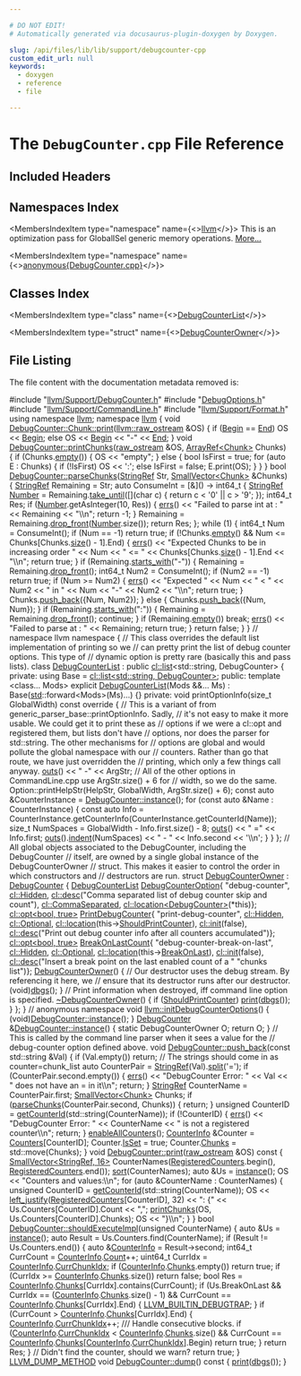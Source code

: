 ```yaml
---

# DO NOT EDIT!
# Automatically generated via docusaurus-plugin-doxygen by Doxygen.

slug: /api/files/lib/lib/support/debugcounter-cpp
custom_edit_url: null
keywords:
  - doxygen
  - reference
  - file

---
```





# The `DebugCounter.cpp` File Reference

<DoxygenPage pluginConfig={pluginConfig}>



## Included Headers

<IncludesList>
<IncludesListItem
  filePath="llvm/Support/DebugCounter.h"
  permalink="/docs/api/files/include/include/llvm/include/llvm/support/debugcounter-h"
  isLocal="true" />
<IncludesListItem
  filePath="DebugOptions.h"
  permalink="/docs/api/files/lib/lib/support/debugoptions-h"
  isLocal="true" />
<IncludesListItem
  filePath="llvm/Support/CommandLine.h"
  permalink="/docs/api/files/include/include/llvm/include/llvm/support/commandline-h"
  isLocal="true" />
<IncludesListItem
  filePath="llvm/Support/Format.h"
  permalink="/docs/api/files/include/include/llvm/include/llvm/support/format-h"
  isLocal="true" />
</IncludesList>

## Namespaces Index

<MembersIndex>

<MembersIndexItem
  type="namespace"
  name={<><a href="/docs/api/namespaces/llvm">llvm</a></>}>
This is an optimization pass for GlobalISel generic memory operations. <a href="/docs/api/namespaces/llvm/#details">More...</a>
</MembersIndexItem>

<MembersIndexItem
  type="namespace"
  name={<><a href="/docs/api/namespaces/anonymous-debugcounter-cpp-">anonymous&#123;DebugCounter.cpp&#125;</a></>}>
</MembersIndexItem>

</MembersIndex>

## Classes Index

<MembersIndex>

<MembersIndexItem
  type="class"
  name={<><a href="/docs/api/classes/anonymous-namespace-debugcounter-cpp-/debugcounterlist">DebugCounterList</a></>}>
</MembersIndexItem>

<MembersIndexItem
  type="struct"
  name={<><a href="/docs/api/structs/anonymous-namespace-debugcounter-cpp-/debugcounterowner">DebugCounterOwner</a></>}>
</MembersIndexItem>

</MembersIndex>


## File Listing

The file content with the documentation metadata removed is:

<ProgramListing>

<Link id="l00001" /><CodeLine lineNumber="1"><Highlight kind="preprocessor">#include &quot;<a href="/docs/api/files/include/include/llvm/include/llvm/support/debugcounter-h">llvm/Support/DebugCounter.h</a>&quot;</Highlight><Highlight kind="normal"></Highlight></CodeLine>
<Link id="l00002" /><CodeLine lineNumber="2"><Highlight kind="normal"></Highlight></CodeLine>
<Link id="l00003" /><CodeLine lineNumber="3"><Highlight kind="normal"></Highlight><Highlight kind="preprocessor">#include &quot;<a href="/docs/api/files/lib/lib/support/debugoptions-h">DebugOptions.h</a>&quot;</Highlight><Highlight kind="normal"></Highlight></CodeLine>
<Link id="l00004" /><CodeLine lineNumber="4"><Highlight kind="normal"></Highlight></CodeLine>
<Link id="l00005" /><CodeLine lineNumber="5"><Highlight kind="normal"></Highlight><Highlight kind="preprocessor">#include &quot;<a href="/docs/api/files/include/include/llvm/include/llvm/support/commandline-h">llvm/Support/CommandLine.h</a>&quot;</Highlight><Highlight kind="normal"></Highlight></CodeLine>
<Link id="l00006" /><CodeLine lineNumber="6"><Highlight kind="normal"></Highlight><Highlight kind="preprocessor">#include &quot;<a href="/docs/api/files/include/include/llvm/include/llvm/support/format-h">llvm/Support/Format.h</a>&quot;</Highlight><Highlight kind="normal"></Highlight></CodeLine>
<Link id="l00007" /><CodeLine lineNumber="7"><Highlight kind="normal"></Highlight></CodeLine>
<Link id="l00008" /><CodeLine lineNumber="8"><Highlight kind="normal"></Highlight><Highlight kind="keyword">using namespace </Highlight><Highlight kind="normal"><a href="/docs/api/namespaces/llvm">llvm</a>;</Highlight></CodeLine>
<Link id="l00009" /><CodeLine lineNumber="9"><Highlight kind="normal"></Highlight></CodeLine>
<Link id="l00010" /><CodeLine lineNumber="10"><Highlight kind="normal"></Highlight><Highlight kind="keyword">namespace </Highlight><Highlight kind="normal"><a href="/docs/api/namespaces/llvm">llvm</a> &#123;</Highlight></CodeLine>
<Link id="l00011" /><CodeLine lineNumber="11"><Highlight kind="normal"></Highlight></CodeLine>
<Link id="l00012" /><CodeLine lineNumber="12" lineLink="/docs/api/structs/llvm/debugcounter/chunk/#ac051ed6e9641e61b04b53082c737ecc6"><Highlight kind="normal"></Highlight><Highlight kind="keywordtype">void</Highlight><Highlight kind="normal"> <a href="/docs/api/structs/llvm/debugcounter/chunk/#ac051ed6e9641e61b04b53082c737ecc6">DebugCounter::Chunk::print</a>(<a href="/docs/api/classes/llvm/raw-ostream">llvm::raw&#95;ostream</a> &amp;OS) &#123;</Highlight></CodeLine>
<Link id="l00013" /><CodeLine lineNumber="13"><Highlight kind="normal">  </Highlight><Highlight kind="keywordflow">if</Highlight><Highlight kind="normal"> (<a href="/docs/api/structs/llvm/debugcounter/chunk/#abd103c556612587c9c719b122f26bfbd">Begin</a> == <a href="/docs/api/structs/llvm/debugcounter/chunk/#a2c292ade067f1e77f973337e8cc46806">End</a>)</Highlight></CodeLine>
<Link id="l00014" /><CodeLine lineNumber="14"><Highlight kind="normal">    OS &lt;&lt; <a href="/docs/api/structs/llvm/debugcounter/chunk/#abd103c556612587c9c719b122f26bfbd">Begin</a>;</Highlight></CodeLine>
<Link id="l00015" /><CodeLine lineNumber="15"><Highlight kind="normal">  </Highlight><Highlight kind="keywordflow">else</Highlight><Highlight kind="normal"></Highlight></CodeLine>
<Link id="l00016" /><CodeLine lineNumber="16"><Highlight kind="normal">    OS &lt;&lt; <a href="/docs/api/structs/llvm/debugcounter/chunk/#abd103c556612587c9c719b122f26bfbd">Begin</a> &lt;&lt; </Highlight><Highlight kind="stringliteral">&quot;-&quot;</Highlight><Highlight kind="normal"> &lt;&lt; <a href="/docs/api/structs/llvm/debugcounter/chunk/#a2c292ade067f1e77f973337e8cc46806">End</a>;</Highlight></CodeLine>
<Link id="l00017" /><CodeLine lineNumber="17"><Highlight kind="normal">&#125;</Highlight></CodeLine>
<Link id="l00018" /><CodeLine lineNumber="18"><Highlight kind="normal"></Highlight></CodeLine>
<Link id="l00019" /><CodeLine lineNumber="19" lineLink="/docs/api/classes/llvm/debugcounter/#a21a6098da614f4229dee3de0432aa83a"><Highlight kind="normal"></Highlight><Highlight kind="keywordtype">void</Highlight><Highlight kind="normal"> <a href="/docs/api/classes/llvm/debugcounter/#a21a6098da614f4229dee3de0432aa83a">DebugCounter::printChunks</a>(<a href="/docs/api/classes/llvm/raw-ostream">raw&#95;ostream</a> &amp;OS, <a href="/docs/api/classes/llvm/arrayref">ArrayRef&lt;Chunk&gt;</a> Chunks) &#123;</Highlight></CodeLine>
<Link id="l00020" /><CodeLine lineNumber="20"><Highlight kind="normal">  </Highlight><Highlight kind="keywordflow">if</Highlight><Highlight kind="normal"> (Chunks.<a href="/docs/api/classes/llvm/arrayref/#ac835b8735b1b2faec0efdca236e37d94">empty</a>()) &#123;</Highlight></CodeLine>
<Link id="l00021" /><CodeLine lineNumber="21"><Highlight kind="normal">    OS &lt;&lt; </Highlight><Highlight kind="stringliteral">&quot;empty&quot;</Highlight><Highlight kind="normal">;</Highlight></CodeLine>
<Link id="l00022" /><CodeLine lineNumber="22"><Highlight kind="normal">  &#125; </Highlight><Highlight kind="keywordflow">else</Highlight><Highlight kind="normal"> &#123;</Highlight></CodeLine>
<Link id="l00023" /><CodeLine lineNumber="23"><Highlight kind="normal">    </Highlight><Highlight kind="keywordtype">bool</Highlight><Highlight kind="normal"> IsFirst = </Highlight><Highlight kind="keyword">true</Highlight><Highlight kind="normal">;</Highlight></CodeLine>
<Link id="l00024" /><CodeLine lineNumber="24"><Highlight kind="normal">    </Highlight><Highlight kind="keywordflow">for</Highlight><Highlight kind="normal"> (</Highlight><Highlight kind="keyword">auto</Highlight><Highlight kind="normal"> E : Chunks) &#123;</Highlight></CodeLine>
<Link id="l00025" /><CodeLine lineNumber="25"><Highlight kind="normal">      </Highlight><Highlight kind="keywordflow">if</Highlight><Highlight kind="normal"> (!IsFirst)</Highlight></CodeLine>
<Link id="l00026" /><CodeLine lineNumber="26"><Highlight kind="normal">        OS &lt;&lt; </Highlight><Highlight kind="charliteral">&#39;:&#39;</Highlight><Highlight kind="normal">;</Highlight></CodeLine>
<Link id="l00027" /><CodeLine lineNumber="27"><Highlight kind="normal">      </Highlight><Highlight kind="keywordflow">else</Highlight><Highlight kind="normal"></Highlight></CodeLine>
<Link id="l00028" /><CodeLine lineNumber="28"><Highlight kind="normal">        IsFirst = </Highlight><Highlight kind="keyword">false</Highlight><Highlight kind="normal">;</Highlight></CodeLine>
<Link id="l00029" /><CodeLine lineNumber="29"><Highlight kind="normal">      E.print(OS);</Highlight></CodeLine>
<Link id="l00030" /><CodeLine lineNumber="30"><Highlight kind="normal">    &#125;</Highlight></CodeLine>
<Link id="l00031" /><CodeLine lineNumber="31"><Highlight kind="normal">  &#125;</Highlight></CodeLine>
<Link id="l00032" /><CodeLine lineNumber="32"><Highlight kind="normal">&#125;</Highlight></CodeLine>
<Link id="l00033" /><CodeLine lineNumber="33"><Highlight kind="normal"></Highlight></CodeLine>
<Link id="l00034" /><CodeLine lineNumber="34" lineLink="/docs/api/classes/llvm/debugcounter/#aa7b40dda7a09e0c055d6138b404d0789"><Highlight kind="normal"></Highlight><Highlight kind="keywordtype">bool</Highlight><Highlight kind="normal"> <a href="/docs/api/classes/llvm/debugcounter/#aa7b40dda7a09e0c055d6138b404d0789">DebugCounter::parseChunks</a>(<a href="/docs/api/classes/llvm/stringref">StringRef</a> Str, <a href="/docs/api/classes/llvm/smallvector">SmallVector&lt;Chunk&gt;</a> &amp;Chunks) &#123;</Highlight></CodeLine>
<Link id="l00035" /><CodeLine lineNumber="35"><Highlight kind="normal">  <a href="/docs/api/classes/llvm/stringref">StringRef</a> Remaining = Str;</Highlight></CodeLine>
<Link id="l00036" /><CodeLine lineNumber="36"><Highlight kind="normal"></Highlight></CodeLine>
<Link id="l00037" /><CodeLine lineNumber="37"><Highlight kind="normal">  </Highlight><Highlight kind="keyword">auto</Highlight><Highlight kind="normal"> ConsumeInt = &#91;&amp;&#93;() -&gt; int64&#95;t &#123;</Highlight></CodeLine>
<Link id="l00038" /><CodeLine lineNumber="38"><Highlight kind="normal">    <a href="/docs/api/classes/llvm/stringref">StringRef</a> <a href="/docs/api/namespaces/llvm/#af83da56920f4f1059b02e07966f9fccfab2ee912b91d69b435159c7c3f6df7f5f">Number</a> =</Highlight></CodeLine>
<Link id="l00039" /><CodeLine lineNumber="39"><Highlight kind="normal">        Remaining.<a href="/docs/api/classes/llvm/stringref/#aa93bf2cc29b3a2ad5056bea30a373d52">take&#95;until</a>(&#91;&#93;(</Highlight><Highlight kind="keywordtype">char</Highlight><Highlight kind="normal"> c) &#123; </Highlight><Highlight kind="keywordflow">return</Highlight><Highlight kind="normal"> c &lt; </Highlight><Highlight kind="charliteral">&#39;0&#39;</Highlight><Highlight kind="normal"> || c &gt; </Highlight><Highlight kind="charliteral">&#39;9&#39;</Highlight><Highlight kind="normal">; &#125;);</Highlight></CodeLine>
<Link id="l00040" /><CodeLine lineNumber="40"><Highlight kind="normal">    int64&#95;t Res;</Highlight></CodeLine>
<Link id="l00041" /><CodeLine lineNumber="41"><Highlight kind="normal">    </Highlight><Highlight kind="keywordflow">if</Highlight><Highlight kind="normal"> (<a href="/docs/api/namespaces/llvm/#af83da56920f4f1059b02e07966f9fccfab2ee912b91d69b435159c7c3f6df7f5f">Number</a>.getAsInteger(10, Res)) &#123;</Highlight></CodeLine>
<Link id="l00042" /><CodeLine lineNumber="42"><Highlight kind="normal">      <a href="/docs/api/namespaces/llvm/#a9a7b5c68c90f85baaedaa854cc5002cc">errs</a>() &lt;&lt; </Highlight><Highlight kind="stringliteral">&quot;Failed to parse int at : &quot;</Highlight><Highlight kind="normal"> &lt;&lt; Remaining &lt;&lt; </Highlight><Highlight kind="stringliteral">&quot;\\n&quot;</Highlight><Highlight kind="normal">;</Highlight></CodeLine>
<Link id="l00043" /><CodeLine lineNumber="43"><Highlight kind="normal">      </Highlight><Highlight kind="keywordflow">return</Highlight><Highlight kind="normal"> -1;</Highlight></CodeLine>
<Link id="l00044" /><CodeLine lineNumber="44"><Highlight kind="normal">    &#125;</Highlight></CodeLine>
<Link id="l00045" /><CodeLine lineNumber="45"><Highlight kind="normal">    Remaining = Remaining.<a href="/docs/api/classes/llvm/stringref/#a3fb2867a1e9fa36e135d9ee4dffb0167">drop&#95;front</a>(<a href="/docs/api/namespaces/llvm/#af83da56920f4f1059b02e07966f9fccfab2ee912b91d69b435159c7c3f6df7f5f">Number</a>.size());</Highlight></CodeLine>
<Link id="l00046" /><CodeLine lineNumber="46"><Highlight kind="normal">    </Highlight><Highlight kind="keywordflow">return</Highlight><Highlight kind="normal"> Res;</Highlight></CodeLine>
<Link id="l00047" /><CodeLine lineNumber="47"><Highlight kind="normal">  &#125;;</Highlight></CodeLine>
<Link id="l00048" /><CodeLine lineNumber="48"><Highlight kind="normal"></Highlight></CodeLine>
<Link id="l00049" /><CodeLine lineNumber="49"><Highlight kind="normal">  </Highlight><Highlight kind="keywordflow">while</Highlight><Highlight kind="normal"> (1) &#123;</Highlight></CodeLine>
<Link id="l00050" /><CodeLine lineNumber="50"><Highlight kind="normal">    int64&#95;t Num = ConsumeInt();</Highlight></CodeLine>
<Link id="l00051" /><CodeLine lineNumber="51"><Highlight kind="normal">    </Highlight><Highlight kind="keywordflow">if</Highlight><Highlight kind="normal"> (Num == -1)</Highlight></CodeLine>
<Link id="l00052" /><CodeLine lineNumber="52"><Highlight kind="normal">      </Highlight><Highlight kind="keywordflow">return</Highlight><Highlight kind="normal"> </Highlight><Highlight kind="keyword">true</Highlight><Highlight kind="normal">;</Highlight></CodeLine>
<Link id="l00053" /><CodeLine lineNumber="53"><Highlight kind="normal">    </Highlight><Highlight kind="keywordflow">if</Highlight><Highlight kind="normal"> (!Chunks.<a href="/docs/api/classes/llvm/smallvectortemplatecommon/#ad9a3c7bc26b130377bbafc170b5f88a2">empty</a>() &amp;&amp; Num &lt;= Chunks&#91;Chunks.<a href="/docs/api/classes/llvm/smallvectortemplatecommon/#a1c479a8c434377c2b8cb056bdfdfc201">size</a>() - 1&#93;.End) &#123;</Highlight></CodeLine>
<Link id="l00054" /><CodeLine lineNumber="54"><Highlight kind="normal">      <a href="/docs/api/namespaces/llvm/#a9a7b5c68c90f85baaedaa854cc5002cc">errs</a>() &lt;&lt; </Highlight><Highlight kind="stringliteral">&quot;Expected Chunks to be in increasing order &quot;</Highlight><Highlight kind="normal"> &lt;&lt; Num</Highlight></CodeLine>
<Link id="l00055" /><CodeLine lineNumber="55"><Highlight kind="normal">             &lt;&lt; </Highlight><Highlight kind="stringliteral">&quot; &lt;= &quot;</Highlight><Highlight kind="normal"> &lt;&lt; Chunks&#91;Chunks.<a href="/docs/api/classes/llvm/smallvectortemplatecommon/#a1c479a8c434377c2b8cb056bdfdfc201">size</a>() - 1&#93;.End &lt;&lt; </Highlight><Highlight kind="stringliteral">&quot;\\n&quot;</Highlight><Highlight kind="normal">;</Highlight></CodeLine>
<Link id="l00056" /><CodeLine lineNumber="56"><Highlight kind="normal">      </Highlight><Highlight kind="keywordflow">return</Highlight><Highlight kind="normal"> </Highlight><Highlight kind="keyword">true</Highlight><Highlight kind="normal">;</Highlight></CodeLine>
<Link id="l00057" /><CodeLine lineNumber="57"><Highlight kind="normal">    &#125;</Highlight></CodeLine>
<Link id="l00058" /><CodeLine lineNumber="58"><Highlight kind="normal">    </Highlight><Highlight kind="keywordflow">if</Highlight><Highlight kind="normal"> (Remaining.<a href="/docs/api/classes/llvm/stringref/#a2cd8968ff703aaeb395dcd63f6805ff1">starts&#95;with</a>(</Highlight><Highlight kind="stringliteral">&quot;-&quot;</Highlight><Highlight kind="normal">)) &#123;</Highlight></CodeLine>
<Link id="l00059" /><CodeLine lineNumber="59"><Highlight kind="normal">      Remaining = Remaining.<a href="/docs/api/classes/llvm/stringref/#a3fb2867a1e9fa36e135d9ee4dffb0167">drop&#95;front</a>();</Highlight></CodeLine>
<Link id="l00060" /><CodeLine lineNumber="60"><Highlight kind="normal">      int64&#95;t Num2 = ConsumeInt();</Highlight></CodeLine>
<Link id="l00061" /><CodeLine lineNumber="61"><Highlight kind="normal">      </Highlight><Highlight kind="keywordflow">if</Highlight><Highlight kind="normal"> (Num2 == -1)</Highlight></CodeLine>
<Link id="l00062" /><CodeLine lineNumber="62"><Highlight kind="normal">        </Highlight><Highlight kind="keywordflow">return</Highlight><Highlight kind="normal"> </Highlight><Highlight kind="keyword">true</Highlight><Highlight kind="normal">;</Highlight></CodeLine>
<Link id="l00063" /><CodeLine lineNumber="63"><Highlight kind="normal">      </Highlight><Highlight kind="keywordflow">if</Highlight><Highlight kind="normal"> (Num &gt;= Num2) &#123;</Highlight></CodeLine>
<Link id="l00064" /><CodeLine lineNumber="64"><Highlight kind="normal">        <a href="/docs/api/namespaces/llvm/#a9a7b5c68c90f85baaedaa854cc5002cc">errs</a>() &lt;&lt; </Highlight><Highlight kind="stringliteral">&quot;Expected &quot;</Highlight><Highlight kind="normal"> &lt;&lt; Num &lt;&lt; </Highlight><Highlight kind="stringliteral">&quot; &lt; &quot;</Highlight><Highlight kind="normal"> &lt;&lt; Num2 &lt;&lt; </Highlight><Highlight kind="stringliteral">&quot; in &quot;</Highlight><Highlight kind="normal"> &lt;&lt; Num &lt;&lt; </Highlight><Highlight kind="stringliteral">&quot;-&quot;</Highlight><Highlight kind="normal"></Highlight></CodeLine>
<Link id="l00065" /><CodeLine lineNumber="65"><Highlight kind="normal">               &lt;&lt; Num2 &lt;&lt; </Highlight><Highlight kind="stringliteral">&quot;\\n&quot;</Highlight><Highlight kind="normal">;</Highlight></CodeLine>
<Link id="l00066" /><CodeLine lineNumber="66"><Highlight kind="normal">        </Highlight><Highlight kind="keywordflow">return</Highlight><Highlight kind="normal"> </Highlight><Highlight kind="keyword">true</Highlight><Highlight kind="normal">;</Highlight></CodeLine>
<Link id="l00067" /><CodeLine lineNumber="67"><Highlight kind="normal">      &#125;</Highlight></CodeLine>
<Link id="l00068" /><CodeLine lineNumber="68"><Highlight kind="normal"></Highlight></CodeLine>
<Link id="l00069" /><CodeLine lineNumber="69"><Highlight kind="normal">      Chunks.<a href="/docs/api/classes/llvm/smallvectortemplatebase/#af42bfbc067df27c19ee2fc859df58799">push&#95;back</a>(&#123;Num, Num2&#125;);</Highlight></CodeLine>
<Link id="l00070" /><CodeLine lineNumber="70"><Highlight kind="normal">    &#125; </Highlight><Highlight kind="keywordflow">else</Highlight><Highlight kind="normal"> &#123;</Highlight></CodeLine>
<Link id="l00071" /><CodeLine lineNumber="71"><Highlight kind="normal">      Chunks.<a href="/docs/api/classes/llvm/smallvectortemplatebase/#af42bfbc067df27c19ee2fc859df58799">push&#95;back</a>(&#123;Num, Num&#125;);</Highlight></CodeLine>
<Link id="l00072" /><CodeLine lineNumber="72"><Highlight kind="normal">    &#125;</Highlight></CodeLine>
<Link id="l00073" /><CodeLine lineNumber="73"><Highlight kind="normal">    </Highlight><Highlight kind="keywordflow">if</Highlight><Highlight kind="normal"> (Remaining.<a href="/docs/api/classes/llvm/stringref/#a2cd8968ff703aaeb395dcd63f6805ff1">starts&#95;with</a>(</Highlight><Highlight kind="stringliteral">&quot;:&quot;</Highlight><Highlight kind="normal">)) &#123;</Highlight></CodeLine>
<Link id="l00074" /><CodeLine lineNumber="74"><Highlight kind="normal">      Remaining = Remaining.<a href="/docs/api/classes/llvm/stringref/#a3fb2867a1e9fa36e135d9ee4dffb0167">drop&#95;front</a>();</Highlight></CodeLine>
<Link id="l00075" /><CodeLine lineNumber="75"><Highlight kind="normal">      </Highlight><Highlight kind="keywordflow">continue</Highlight><Highlight kind="normal">;</Highlight></CodeLine>
<Link id="l00076" /><CodeLine lineNumber="76"><Highlight kind="normal">    &#125;</Highlight></CodeLine>
<Link id="l00077" /><CodeLine lineNumber="77"><Highlight kind="normal">    </Highlight><Highlight kind="keywordflow">if</Highlight><Highlight kind="normal"> (Remaining.<a href="/docs/api/classes/llvm/stringref/#a2dc80c585ad5882da8cae7b5968f7e74">empty</a>())</Highlight></CodeLine>
<Link id="l00078" /><CodeLine lineNumber="78"><Highlight kind="normal">      </Highlight><Highlight kind="keywordflow">break</Highlight><Highlight kind="normal">;</Highlight></CodeLine>
<Link id="l00079" /><CodeLine lineNumber="79"><Highlight kind="normal">    <a href="/docs/api/namespaces/llvm/#a9a7b5c68c90f85baaedaa854cc5002cc">errs</a>() &lt;&lt; </Highlight><Highlight kind="stringliteral">&quot;Failed to parse at : &quot;</Highlight><Highlight kind="normal"> &lt;&lt; Remaining;</Highlight></CodeLine>
<Link id="l00080" /><CodeLine lineNumber="80"><Highlight kind="normal">    </Highlight><Highlight kind="keywordflow">return</Highlight><Highlight kind="normal"> </Highlight><Highlight kind="keyword">true</Highlight><Highlight kind="normal">;</Highlight></CodeLine>
<Link id="l00081" /><CodeLine lineNumber="81"><Highlight kind="normal">  &#125;</Highlight></CodeLine>
<Link id="l00082" /><CodeLine lineNumber="82"><Highlight kind="normal">  </Highlight><Highlight kind="keywordflow">return</Highlight><Highlight kind="normal"> </Highlight><Highlight kind="keyword">false</Highlight><Highlight kind="normal">;</Highlight></CodeLine>
<Link id="l00083" /><CodeLine lineNumber="83"><Highlight kind="normal">&#125;</Highlight></CodeLine>
<Link id="l00084" /><CodeLine lineNumber="84"><Highlight kind="normal"></Highlight></CodeLine>
<Link id="l00085" /><CodeLine lineNumber="85"><Highlight kind="normal">&#125; </Highlight><Highlight kind="comment">// namespace llvm</Highlight><Highlight kind="normal"></Highlight></CodeLine>
<Link id="l00086" /><CodeLine lineNumber="86"><Highlight kind="normal"></Highlight></CodeLine>
<Link id="l00087" /><CodeLine lineNumber="87" lineLink="/docs/api/namespaces/anonymous-debugcounter-cpp-"><Highlight kind="normal"></Highlight><Highlight kind="keyword">namespace </Highlight><Highlight kind="normal">&#123;</Highlight></CodeLine>
<Link id="l00088" /><CodeLine lineNumber="88"><Highlight kind="normal"></Highlight><Highlight kind="comment">// This class overrides the default list implementation of printing so we</Highlight><Highlight kind="normal"></Highlight></CodeLine>
<Link id="l00089" /><CodeLine lineNumber="89"><Highlight kind="normal"></Highlight><Highlight kind="comment">// can pretty print the list of debug counter options.  This type of</Highlight><Highlight kind="normal"></Highlight></CodeLine>
<Link id="l00090" /><CodeLine lineNumber="90"><Highlight kind="normal"></Highlight><Highlight kind="comment">// dynamic option is pretty rare (basically this and pass lists).</Highlight><Highlight kind="normal"></Highlight></CodeLine>
<Link id="l00091" /><CodeLine lineNumber="91" lineLink="/docs/api/classes/anonymous-namespace-debugcounter-cpp-/debugcounterlist"><Highlight kind="normal"></Highlight><Highlight kind="keyword">class </Highlight><Highlight kind="normal"><a href="/docs/api/classes/anonymous-namespace-debugcounter-cpp-/debugcounterlist/#abbf68eb39ab4c5e005f23df28f30f86c">DebugCounterList</a> : </Highlight><Highlight kind="keyword">public</Highlight><Highlight kind="normal"> <a href="/docs/api/classes/llvm/cl/list">cl::list</a>&lt;std::string, DebugCounter&gt; &#123;</Highlight></CodeLine>
<Link id="l00092" /><CodeLine lineNumber="92"><Highlight kind="normal"></Highlight><Highlight kind="keyword">private</Highlight><Highlight kind="normal">:</Highlight></CodeLine>
<Link id="l00093" /><CodeLine lineNumber="93"><Highlight kind="normal">  </Highlight><Highlight kind="keyword">using </Highlight><Highlight kind="normal">Base = <a href="/docs/api/classes/llvm/cl/list">cl::list&lt;std::string, DebugCounter&gt;</a>;</Highlight></CodeLine>
<Link id="l00094" /><CodeLine lineNumber="94"><Highlight kind="normal"></Highlight></CodeLine>
<Link id="l00095" /><CodeLine lineNumber="95"><Highlight kind="normal"></Highlight><Highlight kind="keyword">public</Highlight><Highlight kind="normal">:</Highlight></CodeLine>
<Link id="l00096" /><CodeLine lineNumber="96"><Highlight kind="normal">  </Highlight><Highlight kind="keyword">template</Highlight><Highlight kind="normal"> &lt;</Highlight><Highlight kind="keyword">class</Highlight><Highlight kind="normal">... Mods&gt;</Highlight></CodeLine>
<Link id="l00097" /><CodeLine lineNumber="97" lineLink="/docs/api/classes/anonymous-namespace-debugcounter-cpp-/debugcounterlist/#abbf68eb39ab4c5e005f23df28f30f86c"><Highlight kind="normal">  </Highlight><Highlight kind="keyword">explicit</Highlight><Highlight kind="normal"> <a href="/docs/api/classes/anonymous-namespace-debugcounter-cpp-/debugcounterlist/#abbf68eb39ab4c5e005f23df28f30f86c">DebugCounterList</a>(Mods &amp;&amp;... Ms) : Base(<a href="/docs/api/namespaces/std">std</a>::forward&lt;Mods&gt;(Ms)...) &#123;&#125;</Highlight></CodeLine>
<Link id="l00098" /><CodeLine lineNumber="98"><Highlight kind="normal"></Highlight></CodeLine>
<Link id="l00099" /><CodeLine lineNumber="99"><Highlight kind="normal"></Highlight><Highlight kind="keyword">private</Highlight><Highlight kind="normal">:</Highlight></CodeLine>
<Link id="l00100" /><CodeLine lineNumber="100"><Highlight kind="normal">  </Highlight><Highlight kind="keywordtype">void</Highlight><Highlight kind="normal"> printOptionInfo(</Highlight><Highlight kind="keywordtype">size&#95;t</Highlight><Highlight kind="normal"> GlobalWidth)</Highlight><Highlight kind="keyword"> const override </Highlight><Highlight kind="normal">&#123;</Highlight></CodeLine>
<Link id="l00101" /><CodeLine lineNumber="101"><Highlight kind="normal">    </Highlight><Highlight kind="comment">// This is a variant of from generic&#95;parser&#95;base::printOptionInfo.  Sadly,</Highlight><Highlight kind="normal"></Highlight></CodeLine>
<Link id="l00102" /><CodeLine lineNumber="102"><Highlight kind="normal">    </Highlight><Highlight kind="comment">// it&#39;s not easy to make it more usable.  We could get it to print these as</Highlight><Highlight kind="normal"></Highlight></CodeLine>
<Link id="l00103" /><CodeLine lineNumber="103"><Highlight kind="normal">    </Highlight><Highlight kind="comment">// options if we were a cl::opt and registered them, but lists don&#39;t have</Highlight><Highlight kind="normal"></Highlight></CodeLine>
<Link id="l00104" /><CodeLine lineNumber="104"><Highlight kind="normal">    </Highlight><Highlight kind="comment">// options, nor does the parser for std::string.  The other mechanisms for</Highlight><Highlight kind="normal"></Highlight></CodeLine>
<Link id="l00105" /><CodeLine lineNumber="105"><Highlight kind="normal">    </Highlight><Highlight kind="comment">// options are global and would pollute the global namespace with our</Highlight><Highlight kind="normal"></Highlight></CodeLine>
<Link id="l00106" /><CodeLine lineNumber="106"><Highlight kind="normal">    </Highlight><Highlight kind="comment">// counters.  Rather than go that route, we have just overridden the</Highlight><Highlight kind="normal"></Highlight></CodeLine>
<Link id="l00107" /><CodeLine lineNumber="107"><Highlight kind="normal">    </Highlight><Highlight kind="comment">// printing, which only a few things call anyway.</Highlight><Highlight kind="normal"></Highlight></CodeLine>
<Link id="l00108" /><CodeLine lineNumber="108"><Highlight kind="normal">    <a href="/docs/api/namespaces/llvm/#a2d79a00fa7c56f57b87f2fe2a3f118c7">outs</a>() &lt;&lt; </Highlight><Highlight kind="stringliteral">&quot;  -&quot;</Highlight><Highlight kind="normal"> &lt;&lt; ArgStr;</Highlight></CodeLine>
<Link id="l00109" /><CodeLine lineNumber="109"><Highlight kind="normal">    </Highlight><Highlight kind="comment">// All of the other options in CommandLine.cpp use ArgStr.size() + 6 for</Highlight><Highlight kind="normal"></Highlight></CodeLine>
<Link id="l00110" /><CodeLine lineNumber="110"><Highlight kind="normal">    </Highlight><Highlight kind="comment">// width, so we do the same.</Highlight><Highlight kind="normal"></Highlight></CodeLine>
<Link id="l00111" /><CodeLine lineNumber="111"><Highlight kind="normal">    Option::printHelpStr(HelpStr, GlobalWidth, ArgStr.size() + 6);</Highlight></CodeLine>
<Link id="l00112" /><CodeLine lineNumber="112"><Highlight kind="normal">    </Highlight><Highlight kind="keyword">const</Highlight><Highlight kind="normal"> </Highlight><Highlight kind="keyword">auto</Highlight><Highlight kind="normal"> &amp;CounterInstance = <a href="/docs/api/classes/llvm/debugcounter/#ac4330a5f1dff21ba1f4be59381832358">DebugCounter::instance</a>();</Highlight></CodeLine>
<Link id="l00113" /><CodeLine lineNumber="113"><Highlight kind="normal">    </Highlight><Highlight kind="keywordflow">for</Highlight><Highlight kind="normal"> (</Highlight><Highlight kind="keyword">const</Highlight><Highlight kind="normal"> </Highlight><Highlight kind="keyword">auto</Highlight><Highlight kind="normal"> &amp;Name : CounterInstance) &#123;</Highlight></CodeLine>
<Link id="l00114" /><CodeLine lineNumber="114"><Highlight kind="normal">      </Highlight><Highlight kind="keyword">const</Highlight><Highlight kind="normal"> </Highlight><Highlight kind="keyword">auto</Highlight><Highlight kind="normal"> Info =</Highlight></CodeLine>
<Link id="l00115" /><CodeLine lineNumber="115"><Highlight kind="normal">          CounterInstance.getCounterInfo(CounterInstance.getCounterId(Name));</Highlight></CodeLine>
<Link id="l00116" /><CodeLine lineNumber="116"><Highlight kind="normal">      </Highlight><Highlight kind="keywordtype">size&#95;t</Highlight><Highlight kind="normal"> NumSpaces = GlobalWidth - Info.first.size() - 8;</Highlight></CodeLine>
<Link id="l00117" /><CodeLine lineNumber="117"><Highlight kind="normal">      <a href="/docs/api/namespaces/llvm/#a2d79a00fa7c56f57b87f2fe2a3f118c7">outs</a>() &lt;&lt; </Highlight><Highlight kind="stringliteral">&quot;    =&quot;</Highlight><Highlight kind="normal"> &lt;&lt; Info.first;</Highlight></CodeLine>
<Link id="l00118" /><CodeLine lineNumber="118"><Highlight kind="normal">      <a href="/docs/api/namespaces/llvm/#a2d79a00fa7c56f57b87f2fe2a3f118c7">outs</a>().<a href="/docs/api/classes/llvm/raw-ostream/#a8fdf5cdf041c8aded7e3308c1c3efacc">indent</a>(NumSpaces) &lt;&lt; </Highlight><Highlight kind="stringliteral">&quot; -   &quot;</Highlight><Highlight kind="normal"> &lt;&lt; Info.second &lt;&lt; </Highlight><Highlight kind="charliteral">&#39;\\n&#39;</Highlight><Highlight kind="normal">;</Highlight></CodeLine>
<Link id="l00119" /><CodeLine lineNumber="119"><Highlight kind="normal">    &#125;</Highlight></CodeLine>
<Link id="l00120" /><CodeLine lineNumber="120"><Highlight kind="normal">  &#125;</Highlight></CodeLine>
<Link id="l00121" /><CodeLine lineNumber="121"><Highlight kind="normal">&#125;;</Highlight></CodeLine>
<Link id="l00122" /><CodeLine lineNumber="122"><Highlight kind="normal"></Highlight></CodeLine>
<Link id="l00123" /><CodeLine lineNumber="123"><Highlight kind="normal"></Highlight><Highlight kind="comment">// All global objects associated to the DebugCounter, including the DebugCounter</Highlight><Highlight kind="normal"></Highlight></CodeLine>
<Link id="l00124" /><CodeLine lineNumber="124"><Highlight kind="normal"></Highlight><Highlight kind="comment">// itself, are owned by a single global instance of the DebugCounterOwner</Highlight><Highlight kind="normal"></Highlight></CodeLine>
<Link id="l00125" /><CodeLine lineNumber="125"><Highlight kind="normal"></Highlight><Highlight kind="comment">// struct. This makes it easier to control the order in which constructors and</Highlight><Highlight kind="normal"></Highlight></CodeLine>
<Link id="l00126" /><CodeLine lineNumber="126"><Highlight kind="normal"></Highlight><Highlight kind="comment">// destructors are run.</Highlight><Highlight kind="normal"></Highlight></CodeLine>
<Link id="l00127" /><CodeLine lineNumber="127" lineLink="/docs/api/structs/anonymous-namespace-debugcounter-cpp-/debugcounterowner"><Highlight kind="normal"></Highlight><Highlight kind="keyword">struct </Highlight><Highlight kind="normal"><a href="/docs/api/structs/anonymous-namespace-debugcounter-cpp-/debugcounterowner/#ae1053d86ab1938cb5c755990b0b7a52d">DebugCounterOwner</a> : <a href="/docs/api/classes/llvm/debugcounter">DebugCounter</a> &#123;</Highlight></CodeLine>
<Link id="l00128" /><CodeLine lineNumber="128" lineLink="/docs/api/structs/anonymous-namespace-debugcounter-cpp-/debugcounterowner/#a326744bf1bd98d92e464bb52a63b0070"><Highlight kind="normal">  <a href="/docs/api/classes/anonymous-namespace-debugcounter-cpp-/debugcounterlist">DebugCounterList</a> <a href="/docs/api/structs/anonymous-namespace-debugcounter-cpp-/debugcounterowner/#a326744bf1bd98d92e464bb52a63b0070">DebugCounterOption</a>&#123;</Highlight></CodeLine>
<Link id="l00129" /><CodeLine lineNumber="129"><Highlight kind="normal">      </Highlight><Highlight kind="stringliteral">&quot;debug-counter&quot;</Highlight><Highlight kind="normal">, <a href="/docs/api/namespaces/llvm/cl/#a68075925a54790e71ca790e1d4f21a40a263ac008d8d31f13ce460395fc4cf7e6">cl::Hidden</a>,</Highlight></CodeLine>
<Link id="l00130" /><CodeLine lineNumber="130"><Highlight kind="normal">      <a href="/docs/api/structs/llvm/cl/desc">cl::desc</a>(</Highlight><Highlight kind="stringliteral">&quot;Comma separated list of debug counter skip and count&quot;</Highlight><Highlight kind="normal">),</Highlight></CodeLine>
<Link id="l00131" /><CodeLine lineNumber="131"><Highlight kind="normal">      <a href="/docs/api/namespaces/llvm/cl/#ac96f30ba8b117dbd380b88ab8a03732baa2d228ea7bc126361de56c03e7edc3a8">cl::CommaSeparated</a>, <a href="/docs/api/namespaces/llvm/cl/#ad4de522646a65d987250e3aba9c55931">cl::location&lt;DebugCounter&gt;</a>(&#42;</Highlight><Highlight kind="keyword">this</Highlight><Highlight kind="normal">)&#125;;</Highlight></CodeLine>
<Link id="l00132" /><CodeLine lineNumber="132" lineLink="/docs/api/structs/anonymous-namespace-debugcounter-cpp-/debugcounterowner/#abeae0460657d71b5ca7623d9dba875a3"><Highlight kind="normal">  <a href="/docs/api/classes/llvm/cl/opt">cl::opt&lt;bool, true&gt;</a> <a href="/docs/api/structs/anonymous-namespace-debugcounter-cpp-/debugcounterowner/#abeae0460657d71b5ca7623d9dba875a3">PrintDebugCounter</a>&#123;</Highlight></CodeLine>
<Link id="l00133" /><CodeLine lineNumber="133"><Highlight kind="normal">      </Highlight><Highlight kind="stringliteral">&quot;print-debug-counter&quot;</Highlight><Highlight kind="normal">,</Highlight></CodeLine>
<Link id="l00134" /><CodeLine lineNumber="134"><Highlight kind="normal">      <a href="/docs/api/namespaces/llvm/cl/#a68075925a54790e71ca790e1d4f21a40a263ac008d8d31f13ce460395fc4cf7e6">cl::Hidden</a>,</Highlight></CodeLine>
<Link id="l00135" /><CodeLine lineNumber="135"><Highlight kind="normal">      <a href="/docs/api/namespaces/llvm/cl/#a492234b10e0c5918d72a3a15a6f0fa6eaee3d7c816c2a04f9f49c4aa194ef25b0">cl::Optional</a>,</Highlight></CodeLine>
<Link id="l00136" /><CodeLine lineNumber="136"><Highlight kind="normal">      <a href="/docs/api/namespaces/llvm/cl/#ad4de522646a65d987250e3aba9c55931">cl::location</a>(this-&gt;<a href="/docs/api/classes/llvm/debugcounter/#a9070d3561a7e94cb9ac92e9f6fa76783">ShouldPrintCounter</a>),</Highlight></CodeLine>
<Link id="l00137" /><CodeLine lineNumber="137"><Highlight kind="normal">      <a href="/docs/api/namespaces/llvm/cl/#ac12e6a8f3a1b511f0dee2ed6de0ae806">cl::init</a>(</Highlight><Highlight kind="keyword">false</Highlight><Highlight kind="normal">),</Highlight></CodeLine>
<Link id="l00138" /><CodeLine lineNumber="138"><Highlight kind="normal">      <a href="/docs/api/structs/llvm/cl/desc">cl::desc</a>(</Highlight><Highlight kind="stringliteral">&quot;Print out debug counter info after all counters accumulated&quot;</Highlight><Highlight kind="normal">)&#125;;</Highlight></CodeLine>
<Link id="l00139" /><CodeLine lineNumber="139" lineLink="/docs/api/structs/anonymous-namespace-debugcounter-cpp-/debugcounterowner/#a8ed29531ee01c73d780fd0decb433d6a"><Highlight kind="normal">  <a href="/docs/api/classes/llvm/cl/opt">cl::opt&lt;bool, true&gt;</a> <a href="/docs/api/structs/anonymous-namespace-debugcounter-cpp-/debugcounterowner/#a8ed29531ee01c73d780fd0decb433d6a">BreakOnLastCount</a>&#123;</Highlight></CodeLine>
<Link id="l00140" /><CodeLine lineNumber="140"><Highlight kind="normal">      </Highlight><Highlight kind="stringliteral">&quot;debug-counter-break-on-last&quot;</Highlight><Highlight kind="normal">,</Highlight></CodeLine>
<Link id="l00141" /><CodeLine lineNumber="141"><Highlight kind="normal">      <a href="/docs/api/namespaces/llvm/cl/#a68075925a54790e71ca790e1d4f21a40a263ac008d8d31f13ce460395fc4cf7e6">cl::Hidden</a>,</Highlight></CodeLine>
<Link id="l00142" /><CodeLine lineNumber="142"><Highlight kind="normal">      <a href="/docs/api/namespaces/llvm/cl/#a492234b10e0c5918d72a3a15a6f0fa6eaee3d7c816c2a04f9f49c4aa194ef25b0">cl::Optional</a>,</Highlight></CodeLine>
<Link id="l00143" /><CodeLine lineNumber="143"><Highlight kind="normal">      <a href="/docs/api/namespaces/llvm/cl/#ad4de522646a65d987250e3aba9c55931">cl::location</a>(this-&gt;<a href="/docs/api/classes/llvm/debugcounter/#a52574a8c1b845df5c78d5a837a180f10">BreakOnLast</a>),</Highlight></CodeLine>
<Link id="l00144" /><CodeLine lineNumber="144"><Highlight kind="normal">      <a href="/docs/api/namespaces/llvm/cl/#ac12e6a8f3a1b511f0dee2ed6de0ae806">cl::init</a>(</Highlight><Highlight kind="keyword">false</Highlight><Highlight kind="normal">),</Highlight></CodeLine>
<Link id="l00145" /><CodeLine lineNumber="145"><Highlight kind="normal">      <a href="/docs/api/structs/llvm/cl/desc">cl::desc</a>(</Highlight><Highlight kind="stringliteral">&quot;Insert a break point on the last enabled count of a &quot;</Highlight><Highlight kind="normal"></Highlight></CodeLine>
<Link id="l00146" /><CodeLine lineNumber="146"><Highlight kind="normal">               </Highlight><Highlight kind="stringliteral">&quot;chunks list&quot;</Highlight><Highlight kind="normal">)&#125;;</Highlight></CodeLine>
<Link id="l00147" /><CodeLine lineNumber="147"><Highlight kind="normal"></Highlight></CodeLine>
<Link id="l00148" /><CodeLine lineNumber="148" lineLink="/docs/api/structs/anonymous-namespace-debugcounter-cpp-/debugcounterowner/#ae1053d86ab1938cb5c755990b0b7a52d"><Highlight kind="normal">  <a href="/docs/api/structs/anonymous-namespace-debugcounter-cpp-/debugcounterowner/#ae1053d86ab1938cb5c755990b0b7a52d">DebugCounterOwner</a>() &#123;</Highlight></CodeLine>
<Link id="l00149" /><CodeLine lineNumber="149"><Highlight kind="normal">    </Highlight><Highlight kind="comment">// Our destructor uses the debug stream. By referencing it here, we</Highlight><Highlight kind="normal"></Highlight></CodeLine>
<Link id="l00150" /><CodeLine lineNumber="150"><Highlight kind="normal">    </Highlight><Highlight kind="comment">// ensure that its destructor runs after our destructor.</Highlight><Highlight kind="normal"></Highlight></CodeLine>
<Link id="l00151" /><CodeLine lineNumber="151"><Highlight kind="normal">    (void)<a href="/docs/api/namespaces/llvm/#a7c46c742c31be54870e2038048e6b391">dbgs</a>();</Highlight></CodeLine>
<Link id="l00152" /><CodeLine lineNumber="152"><Highlight kind="normal">  &#125;</Highlight></CodeLine>
<Link id="l00153" /><CodeLine lineNumber="153"><Highlight kind="normal"></Highlight></CodeLine>
<Link id="l00154" /><CodeLine lineNumber="154"><Highlight kind="normal">  </Highlight><Highlight kind="comment">// Print information when destroyed, iff command line option is specified.</Highlight><Highlight kind="normal"></Highlight></CodeLine>
<Link id="l00155" /><CodeLine lineNumber="155" lineLink="/docs/api/structs/anonymous-namespace-debugcounter-cpp-/debugcounterowner/#acd9a1f60cb5cc2cbcb22d4bb89e677d6"><Highlight kind="normal">  <a href="/docs/api/structs/anonymous-namespace-debugcounter-cpp-/debugcounterowner/#acd9a1f60cb5cc2cbcb22d4bb89e677d6">~DebugCounterOwner</a>() &#123;</Highlight></CodeLine>
<Link id="l00156" /><CodeLine lineNumber="156"><Highlight kind="normal">    </Highlight><Highlight kind="keywordflow">if</Highlight><Highlight kind="normal"> (<a href="/docs/api/classes/llvm/debugcounter/#a9070d3561a7e94cb9ac92e9f6fa76783">ShouldPrintCounter</a>)</Highlight></CodeLine>
<Link id="l00157" /><CodeLine lineNumber="157"><Highlight kind="normal">      <a href="/docs/api/files/lib/lib/object/archivewriter-cpp/#aa9f638c7ae7fdd206a6c60e26bef9751">print</a>(<a href="/docs/api/namespaces/llvm/#a7c46c742c31be54870e2038048e6b391">dbgs</a>());</Highlight></CodeLine>
<Link id="l00158" /><CodeLine lineNumber="158"><Highlight kind="normal">  &#125;</Highlight></CodeLine>
<Link id="l00159" /><CodeLine lineNumber="159"><Highlight kind="normal">&#125;;</Highlight></CodeLine>
<Link id="l00160" /><CodeLine lineNumber="160"><Highlight kind="normal"></Highlight></CodeLine>
<Link id="l00161" /><CodeLine lineNumber="161"><Highlight kind="normal">&#125; </Highlight><Highlight kind="comment">// anonymous namespace</Highlight><Highlight kind="normal"></Highlight></CodeLine>
<Link id="l00162" /><CodeLine lineNumber="162"><Highlight kind="normal"></Highlight></CodeLine>
<Link id="l00163" /><CodeLine lineNumber="163" lineLink="/docs/api/namespaces/llvm/#a4c8865e5ec32b9608c5ac5edba951767"><Highlight kind="normal"></Highlight><Highlight kind="keywordtype">void</Highlight><Highlight kind="normal"> <a href="/docs/api/namespaces/llvm/#a4c8865e5ec32b9608c5ac5edba951767">llvm::initDebugCounterOptions</a>() &#123; (void)<a href="/docs/api/classes/llvm/debugcounter/#ac4330a5f1dff21ba1f4be59381832358">DebugCounter::instance</a>(); &#125;</Highlight></CodeLine>
<Link id="l00164" /><CodeLine lineNumber="164"><Highlight kind="normal"></Highlight></CodeLine>
<Link id="l00165" /><CodeLine lineNumber="165" lineLink="/docs/api/classes/llvm/debugcounter/#ac4330a5f1dff21ba1f4be59381832358"><Highlight kind="normal"><a href="/docs/api/classes/llvm/debugcounter">DebugCounter</a> &amp;<a href="/docs/api/classes/llvm/debugcounter/#ac4330a5f1dff21ba1f4be59381832358">DebugCounter::instance</a>() &#123;</Highlight></CodeLine>
<Link id="l00166" /><CodeLine lineNumber="166"><Highlight kind="normal">  </Highlight><Highlight kind="keyword">static</Highlight><Highlight kind="normal"> DebugCounterOwner O;</Highlight></CodeLine>
<Link id="l00167" /><CodeLine lineNumber="167"><Highlight kind="normal">  </Highlight><Highlight kind="keywordflow">return</Highlight><Highlight kind="normal"> O;</Highlight></CodeLine>
<Link id="l00168" /><CodeLine lineNumber="168"><Highlight kind="normal">&#125;</Highlight></CodeLine>
<Link id="l00169" /><CodeLine lineNumber="169"><Highlight kind="normal"></Highlight></CodeLine>
<Link id="l00170" /><CodeLine lineNumber="170"><Highlight kind="normal"></Highlight><Highlight kind="comment">// This is called by the command line parser when it sees a value for the</Highlight><Highlight kind="normal"></Highlight></CodeLine>
<Link id="l00171" /><CodeLine lineNumber="171"><Highlight kind="normal"></Highlight><Highlight kind="comment">// debug-counter option defined above.</Highlight><Highlight kind="normal"></Highlight></CodeLine>
<Link id="l00172" /><CodeLine lineNumber="172" lineLink="/docs/api/classes/llvm/debugcounter/#a67552a8bdd1bd0df687842c7acf3efa3"><Highlight kind="normal"></Highlight><Highlight kind="keywordtype">void</Highlight><Highlight kind="normal"> <a href="/docs/api/classes/llvm/debugcounter/#a67552a8bdd1bd0df687842c7acf3efa3">DebugCounter::push&#95;back</a>(</Highlight><Highlight kind="keyword">const</Highlight><Highlight kind="normal"> std::string &amp;Val) &#123;</Highlight></CodeLine>
<Link id="l00173" /><CodeLine lineNumber="173"><Highlight kind="normal">  </Highlight><Highlight kind="keywordflow">if</Highlight><Highlight kind="normal"> (Val.empty())</Highlight></CodeLine>
<Link id="l00174" /><CodeLine lineNumber="174"><Highlight kind="normal">    </Highlight><Highlight kind="keywordflow">return</Highlight><Highlight kind="normal">;</Highlight></CodeLine>
<Link id="l00175" /><CodeLine lineNumber="175"><Highlight kind="normal"></Highlight></CodeLine>
<Link id="l00176" /><CodeLine lineNumber="176"><Highlight kind="normal">  </Highlight><Highlight kind="comment">// The strings should come in as counter=chunk&#95;list</Highlight><Highlight kind="normal"></Highlight></CodeLine>
<Link id="l00177" /><CodeLine lineNumber="177"><Highlight kind="normal">  </Highlight><Highlight kind="keyword">auto</Highlight><Highlight kind="normal"> CounterPair = <a href="/docs/api/classes/llvm/stringref">StringRef</a>(Val).<a href="/docs/api/classes/llvm/stringref/#a0320b2a5a6d440bf4479a02e78cf5ca7">split</a>(</Highlight><Highlight kind="charliteral">&#39;=&#39;</Highlight><Highlight kind="normal">);</Highlight></CodeLine>
<Link id="l00178" /><CodeLine lineNumber="178"><Highlight kind="normal">  </Highlight><Highlight kind="keywordflow">if</Highlight><Highlight kind="normal"> (CounterPair.second.empty()) &#123;</Highlight></CodeLine>
<Link id="l00179" /><CodeLine lineNumber="179"><Highlight kind="normal">    <a href="/docs/api/namespaces/llvm/#a9a7b5c68c90f85baaedaa854cc5002cc">errs</a>() &lt;&lt; </Highlight><Highlight kind="stringliteral">&quot;DebugCounter Error: &quot;</Highlight><Highlight kind="normal"> &lt;&lt; Val &lt;&lt; </Highlight><Highlight kind="stringliteral">&quot; does not have an = in it\\n&quot;</Highlight><Highlight kind="normal">;</Highlight></CodeLine>
<Link id="l00180" /><CodeLine lineNumber="180"><Highlight kind="normal">    </Highlight><Highlight kind="keywordflow">return</Highlight><Highlight kind="normal">;</Highlight></CodeLine>
<Link id="l00181" /><CodeLine lineNumber="181"><Highlight kind="normal">  &#125;</Highlight></CodeLine>
<Link id="l00182" /><CodeLine lineNumber="182"><Highlight kind="normal">  <a href="/docs/api/classes/llvm/stringref">StringRef</a> CounterName = CounterPair.first;</Highlight></CodeLine>
<Link id="l00183" /><CodeLine lineNumber="183"><Highlight kind="normal">  <a href="/docs/api/classes/llvm/smallvector">SmallVector&lt;Chunk&gt;</a> Chunks;</Highlight></CodeLine>
<Link id="l00184" /><CodeLine lineNumber="184"><Highlight kind="normal"></Highlight></CodeLine>
<Link id="l00185" /><CodeLine lineNumber="185"><Highlight kind="normal">  </Highlight><Highlight kind="keywordflow">if</Highlight><Highlight kind="normal"> (<a href="/docs/api/classes/llvm/debugcounter/#aa7b40dda7a09e0c055d6138b404d0789">parseChunks</a>(CounterPair.second, Chunks)) &#123;</Highlight></CodeLine>
<Link id="l00186" /><CodeLine lineNumber="186"><Highlight kind="normal">    </Highlight><Highlight kind="keywordflow">return</Highlight><Highlight kind="normal">;</Highlight></CodeLine>
<Link id="l00187" /><CodeLine lineNumber="187"><Highlight kind="normal">  &#125;</Highlight></CodeLine>
<Link id="l00188" /><CodeLine lineNumber="188"><Highlight kind="normal"></Highlight></CodeLine>
<Link id="l00189" /><CodeLine lineNumber="189"><Highlight kind="normal">  </Highlight><Highlight kind="keywordtype">unsigned</Highlight><Highlight kind="normal"> CounterID = <a href="/docs/api/classes/llvm/debugcounter/#a74366ade377a1789f0427fc53dff6142">getCounterId</a>(std::string(CounterName));</Highlight></CodeLine>
<Link id="l00190" /><CodeLine lineNumber="190"><Highlight kind="normal">  </Highlight><Highlight kind="keywordflow">if</Highlight><Highlight kind="normal"> (!CounterID) &#123;</Highlight></CodeLine>
<Link id="l00191" /><CodeLine lineNumber="191"><Highlight kind="normal">    <a href="/docs/api/namespaces/llvm/#a9a7b5c68c90f85baaedaa854cc5002cc">errs</a>() &lt;&lt; </Highlight><Highlight kind="stringliteral">&quot;DebugCounter Error: &quot;</Highlight><Highlight kind="normal"> &lt;&lt; CounterName</Highlight></CodeLine>
<Link id="l00192" /><CodeLine lineNumber="192"><Highlight kind="normal">           &lt;&lt; </Highlight><Highlight kind="stringliteral">&quot; is not a registered counter\\n&quot;</Highlight><Highlight kind="normal">;</Highlight></CodeLine>
<Link id="l00193" /><CodeLine lineNumber="193"><Highlight kind="normal">    </Highlight><Highlight kind="keywordflow">return</Highlight><Highlight kind="normal">;</Highlight></CodeLine>
<Link id="l00194" /><CodeLine lineNumber="194"><Highlight kind="normal">  &#125;</Highlight></CodeLine>
<Link id="l00195" /><CodeLine lineNumber="195"><Highlight kind="normal">  <a href="/docs/api/classes/llvm/debugcounter/#aa02d659d768b5a98297800f6f73d816c">enableAllCounters</a>();</Highlight></CodeLine>
<Link id="l00196" /><CodeLine lineNumber="196"><Highlight kind="normal"></Highlight></CodeLine>
<Link id="l00197" /><CodeLine lineNumber="197"><Highlight kind="normal">  <a href="/docs/api/structs/llvm/debugcounter/counterinfo">CounterInfo</a> &amp;Counter = <a href="/docs/api/classes/llvm/debugcounter/#a4712c75e0db127bb34154532b8fe8557">Counters</a>&#91;CounterID&#93;;</Highlight></CodeLine>
<Link id="l00198" /><CodeLine lineNumber="198"><Highlight kind="normal">  Counter.<a href="/docs/api/structs/llvm/debugcounter/counterinfo/#a774a4ba443fc381cf5cc400cb490b45e">IsSet</a> = </Highlight><Highlight kind="keyword">true</Highlight><Highlight kind="normal">;</Highlight></CodeLine>
<Link id="l00199" /><CodeLine lineNumber="199"><Highlight kind="normal">  Counter.<a href="/docs/api/structs/llvm/debugcounter/counterinfo/#aff89add25cfd93a5d70ce601bc95d813">Chunks</a> = std::move(Chunks);</Highlight></CodeLine>
<Link id="l00200" /><CodeLine lineNumber="200"><Highlight kind="normal">&#125;</Highlight></CodeLine>
<Link id="l00201" /><CodeLine lineNumber="201"><Highlight kind="normal"></Highlight></CodeLine>
<Link id="l00202" /><CodeLine lineNumber="202" lineLink="/docs/api/classes/llvm/debugcounter/#ad575354f42dae4499a5cf49177e8bdca"><Highlight kind="normal"></Highlight><Highlight kind="keywordtype">void</Highlight><Highlight kind="normal"> <a href="/docs/api/classes/llvm/debugcounter/#ad575354f42dae4499a5cf49177e8bdca">DebugCounter::print</a>(<a href="/docs/api/classes/llvm/raw-ostream">raw&#95;ostream</a> &amp;OS)</Highlight><Highlight kind="keyword"> const </Highlight><Highlight kind="normal">&#123;</Highlight></CodeLine>
<Link id="l00203" /><CodeLine lineNumber="203"><Highlight kind="normal">  <a href="/docs/api/classes/llvm/smallvector">SmallVector&lt;StringRef, 16&gt;</a> CounterNames(<a href="/docs/api/classes/llvm/debugcounter/#a6254547abf5f544643098984650605ce">RegisteredCounters</a>.begin(),</Highlight></CodeLine>
<Link id="l00204" /><CodeLine lineNumber="204"><Highlight kind="normal">                                          <a href="/docs/api/classes/llvm/debugcounter/#a6254547abf5f544643098984650605ce">RegisteredCounters</a>.end());</Highlight></CodeLine>
<Link id="l00205" /><CodeLine lineNumber="205"><Highlight kind="normal">  <a href="/docs/api/namespaces/llvm/#a74cdbd1e4f731e7d7cd83461b8b1de0b">sort</a>(CounterNames);</Highlight></CodeLine>
<Link id="l00206" /><CodeLine lineNumber="206"><Highlight kind="normal"></Highlight></CodeLine>
<Link id="l00207" /><CodeLine lineNumber="207"><Highlight kind="normal">  </Highlight><Highlight kind="keyword">auto</Highlight><Highlight kind="normal"> &amp;Us = <a href="/docs/api/classes/llvm/debugcounter/#ac4330a5f1dff21ba1f4be59381832358">instance</a>();</Highlight></CodeLine>
<Link id="l00208" /><CodeLine lineNumber="208"><Highlight kind="normal">  OS &lt;&lt; </Highlight><Highlight kind="stringliteral">&quot;Counters and values:\\n&quot;</Highlight><Highlight kind="normal">;</Highlight></CodeLine>
<Link id="l00209" /><CodeLine lineNumber="209"><Highlight kind="normal">  </Highlight><Highlight kind="keywordflow">for</Highlight><Highlight kind="normal"> (</Highlight><Highlight kind="keyword">auto</Highlight><Highlight kind="normal"> &amp;CounterName : CounterNames) &#123;</Highlight></CodeLine>
<Link id="l00210" /><CodeLine lineNumber="210"><Highlight kind="normal">    </Highlight><Highlight kind="keywordtype">unsigned</Highlight><Highlight kind="normal"> CounterID = <a href="/docs/api/classes/llvm/debugcounter/#a74366ade377a1789f0427fc53dff6142">getCounterId</a>(std::string(CounterName));</Highlight></CodeLine>
<Link id="l00211" /><CodeLine lineNumber="211"><Highlight kind="normal">    OS &lt;&lt; <a href="/docs/api/namespaces/llvm/#aa5b1b4e94f62050dd1bccb48141ef4b9">left&#95;justify</a>(<a href="/docs/api/classes/llvm/debugcounter/#a6254547abf5f544643098984650605ce">RegisteredCounters</a>&#91;CounterID&#93;, 32) &lt;&lt; </Highlight><Highlight kind="stringliteral">&quot;: &#123;&quot;</Highlight><Highlight kind="normal"></Highlight></CodeLine>
<Link id="l00212" /><CodeLine lineNumber="212"><Highlight kind="normal">       &lt;&lt; Us.Counters&#91;CounterID&#93;.Count &lt;&lt; </Highlight><Highlight kind="stringliteral">&quot;,&quot;</Highlight><Highlight kind="normal">;</Highlight></CodeLine>
<Link id="l00213" /><CodeLine lineNumber="213"><Highlight kind="normal">    <a href="/docs/api/classes/llvm/debugcounter/#a21a6098da614f4229dee3de0432aa83a">printChunks</a>(OS, Us.Counters&#91;CounterID&#93;.Chunks);</Highlight></CodeLine>
<Link id="l00214" /><CodeLine lineNumber="214"><Highlight kind="normal">    OS &lt;&lt; </Highlight><Highlight kind="stringliteral">&quot;&#125;\\n&quot;</Highlight><Highlight kind="normal">;</Highlight></CodeLine>
<Link id="l00215" /><CodeLine lineNumber="215"><Highlight kind="normal">  &#125;</Highlight></CodeLine>
<Link id="l00216" /><CodeLine lineNumber="216"><Highlight kind="normal">&#125;</Highlight></CodeLine>
<Link id="l00217" /><CodeLine lineNumber="217"><Highlight kind="normal"></Highlight></CodeLine>
<Link id="l00218" /><CodeLine lineNumber="218" lineLink="/docs/api/classes/llvm/debugcounter/#a7d21bcbf03ef9764e4363ae385d99579"><Highlight kind="normal"></Highlight><Highlight kind="keywordtype">bool</Highlight><Highlight kind="normal"> <a href="/docs/api/classes/llvm/debugcounter/#a7d21bcbf03ef9764e4363ae385d99579">DebugCounter::shouldExecuteImpl</a>(</Highlight><Highlight kind="keywordtype">unsigned</Highlight><Highlight kind="normal"> CounterName) &#123;</Highlight></CodeLine>
<Link id="l00219" /><CodeLine lineNumber="219"><Highlight kind="normal">  </Highlight><Highlight kind="keyword">auto</Highlight><Highlight kind="normal"> &amp;Us = <a href="/docs/api/classes/llvm/debugcounter/#ac4330a5f1dff21ba1f4be59381832358">instance</a>();</Highlight></CodeLine>
<Link id="l00220" /><CodeLine lineNumber="220"><Highlight kind="normal">  </Highlight><Highlight kind="keyword">auto</Highlight><Highlight kind="normal"> Result = Us.Counters.find(CounterName);</Highlight></CodeLine>
<Link id="l00221" /><CodeLine lineNumber="221"><Highlight kind="normal">  </Highlight><Highlight kind="keywordflow">if</Highlight><Highlight kind="normal"> (Result != Us.Counters.end()) &#123;</Highlight></CodeLine>
<Link id="l00222" /><CodeLine lineNumber="222"><Highlight kind="normal">    </Highlight><Highlight kind="keyword">auto</Highlight><Highlight kind="normal"> &amp;<a href="/docs/api/structs/llvm/debugcounter/counterinfo">CounterInfo</a> = Result-&gt;second;</Highlight></CodeLine>
<Link id="l00223" /><CodeLine lineNumber="223"><Highlight kind="normal">    int64&#95;t CurrCount = <a href="/docs/api/structs/llvm/debugcounter/counterinfo">CounterInfo</a>.<a href="/docs/api/structs/llvm/debugcounter/counterinfo/#a8765624fbf32b3745da4300914627b99">Count</a>++;</Highlight></CodeLine>
<Link id="l00224" /><CodeLine lineNumber="224"><Highlight kind="normal">    uint64&#95;t CurrIdx = <a href="/docs/api/structs/llvm/debugcounter/counterinfo">CounterInfo</a>.<a href="/docs/api/structs/llvm/debugcounter/counterinfo/#a2a89ee468fe720294cc92d41ae86fb19">CurrChunkIdx</a>;</Highlight></CodeLine>
<Link id="l00225" /><CodeLine lineNumber="225"><Highlight kind="normal"></Highlight></CodeLine>
<Link id="l00226" /><CodeLine lineNumber="226"><Highlight kind="normal">    </Highlight><Highlight kind="keywordflow">if</Highlight><Highlight kind="normal"> (<a href="/docs/api/structs/llvm/debugcounter/counterinfo">CounterInfo</a>.<a href="/docs/api/structs/llvm/debugcounter/counterinfo/#aff89add25cfd93a5d70ce601bc95d813">Chunks</a>.empty())</Highlight></CodeLine>
<Link id="l00227" /><CodeLine lineNumber="227"><Highlight kind="normal">      </Highlight><Highlight kind="keywordflow">return</Highlight><Highlight kind="normal"> </Highlight><Highlight kind="keyword">true</Highlight><Highlight kind="normal">;</Highlight></CodeLine>
<Link id="l00228" /><CodeLine lineNumber="228"><Highlight kind="normal">    </Highlight><Highlight kind="keywordflow">if</Highlight><Highlight kind="normal"> (CurrIdx &gt;= <a href="/docs/api/structs/llvm/debugcounter/counterinfo">CounterInfo</a>.<a href="/docs/api/structs/llvm/debugcounter/counterinfo/#aff89add25cfd93a5d70ce601bc95d813">Chunks</a>.size())</Highlight></CodeLine>
<Link id="l00229" /><CodeLine lineNumber="229"><Highlight kind="normal">      </Highlight><Highlight kind="keywordflow">return</Highlight><Highlight kind="normal"> </Highlight><Highlight kind="keyword">false</Highlight><Highlight kind="normal">;</Highlight></CodeLine>
<Link id="l00230" /><CodeLine lineNumber="230"><Highlight kind="normal"></Highlight></CodeLine>
<Link id="l00231" /><CodeLine lineNumber="231"><Highlight kind="normal">    </Highlight><Highlight kind="keywordtype">bool</Highlight><Highlight kind="normal"> Res = <a href="/docs/api/structs/llvm/debugcounter/counterinfo">CounterInfo</a>.<a href="/docs/api/structs/llvm/debugcounter/counterinfo/#aff89add25cfd93a5d70ce601bc95d813">Chunks</a>&#91;CurrIdx&#93;.contains(CurrCount);</Highlight></CodeLine>
<Link id="l00232" /><CodeLine lineNumber="232"><Highlight kind="normal">    </Highlight><Highlight kind="keywordflow">if</Highlight><Highlight kind="normal"> (Us.BreakOnLast &amp;&amp; CurrIdx == (<a href="/docs/api/structs/llvm/debugcounter/counterinfo">CounterInfo</a>.<a href="/docs/api/structs/llvm/debugcounter/counterinfo/#aff89add25cfd93a5d70ce601bc95d813">Chunks</a>.size() - 1) &amp;&amp;</Highlight></CodeLine>
<Link id="l00233" /><CodeLine lineNumber="233"><Highlight kind="normal">        CurrCount == <a href="/docs/api/structs/llvm/debugcounter/counterinfo">CounterInfo</a>.<a href="/docs/api/structs/llvm/debugcounter/counterinfo/#aff89add25cfd93a5d70ce601bc95d813">Chunks</a>&#91;CurrIdx&#93;.End) &#123;</Highlight></CodeLine>
<Link id="l00234" /><CodeLine lineNumber="234"><Highlight kind="normal">      <a href="/docs/api/files/include/include/llvm/include/llvm/support/compiler-h/#a27f73a25903d2597cf044dbe59ddcea5">LLVM&#95;BUILTIN&#95;DEBUGTRAP</a>;</Highlight></CodeLine>
<Link id="l00235" /><CodeLine lineNumber="235"><Highlight kind="normal">    &#125;</Highlight></CodeLine>
<Link id="l00236" /><CodeLine lineNumber="236"><Highlight kind="normal">    </Highlight><Highlight kind="keywordflow">if</Highlight><Highlight kind="normal"> (CurrCount &gt; <a href="/docs/api/structs/llvm/debugcounter/counterinfo">CounterInfo</a>.<a href="/docs/api/structs/llvm/debugcounter/counterinfo/#aff89add25cfd93a5d70ce601bc95d813">Chunks</a>&#91;CurrIdx&#93;.End) &#123;</Highlight></CodeLine>
<Link id="l00237" /><CodeLine lineNumber="237"><Highlight kind="normal">      <a href="/docs/api/structs/llvm/debugcounter/counterinfo">CounterInfo</a>.<a href="/docs/api/structs/llvm/debugcounter/counterinfo/#a2a89ee468fe720294cc92d41ae86fb19">CurrChunkIdx</a>++;</Highlight></CodeLine>
<Link id="l00238" /><CodeLine lineNumber="238"><Highlight kind="normal"></Highlight><Highlight kind="comment"></Highlight></CodeLine>
<Link id="l00239" /><CodeLine lineNumber="239"><Highlight kind="comment">      /// Handle consecutive blocks.</Highlight><Highlight kind="normal"></Highlight></CodeLine>
<Link id="l00240" /><CodeLine lineNumber="240"><Highlight kind="normal">      </Highlight><Highlight kind="keywordflow">if</Highlight><Highlight kind="normal"> (<a href="/docs/api/structs/llvm/debugcounter/counterinfo">CounterInfo</a>.<a href="/docs/api/structs/llvm/debugcounter/counterinfo/#a2a89ee468fe720294cc92d41ae86fb19">CurrChunkIdx</a> &lt; <a href="/docs/api/structs/llvm/debugcounter/counterinfo">CounterInfo</a>.<a href="/docs/api/structs/llvm/debugcounter/counterinfo/#aff89add25cfd93a5d70ce601bc95d813">Chunks</a>.size() &amp;&amp;</Highlight></CodeLine>
<Link id="l00241" /><CodeLine lineNumber="241"><Highlight kind="normal">          CurrCount == <a href="/docs/api/structs/llvm/debugcounter/counterinfo">CounterInfo</a>.<a href="/docs/api/structs/llvm/debugcounter/counterinfo/#aff89add25cfd93a5d70ce601bc95d813">Chunks</a>&#91;<a href="/docs/api/structs/llvm/debugcounter/counterinfo">CounterInfo</a>.<a href="/docs/api/structs/llvm/debugcounter/counterinfo/#a2a89ee468fe720294cc92d41ae86fb19">CurrChunkIdx</a>&#93;.Begin)</Highlight></CodeLine>
<Link id="l00242" /><CodeLine lineNumber="242"><Highlight kind="normal">        </Highlight><Highlight kind="keywordflow">return</Highlight><Highlight kind="normal"> </Highlight><Highlight kind="keyword">true</Highlight><Highlight kind="normal">;</Highlight></CodeLine>
<Link id="l00243" /><CodeLine lineNumber="243"><Highlight kind="normal">    &#125;</Highlight></CodeLine>
<Link id="l00244" /><CodeLine lineNumber="244"><Highlight kind="normal">    </Highlight><Highlight kind="keywordflow">return</Highlight><Highlight kind="normal"> Res;</Highlight></CodeLine>
<Link id="l00245" /><CodeLine lineNumber="245"><Highlight kind="normal">  &#125;</Highlight></CodeLine>
<Link id="l00246" /><CodeLine lineNumber="246"><Highlight kind="normal">  </Highlight><Highlight kind="comment">// Didn&#39;t find the counter, should we warn?</Highlight><Highlight kind="normal"></Highlight></CodeLine>
<Link id="l00247" /><CodeLine lineNumber="247"><Highlight kind="normal">  </Highlight><Highlight kind="keywordflow">return</Highlight><Highlight kind="normal"> </Highlight><Highlight kind="keyword">true</Highlight><Highlight kind="normal">;</Highlight></CodeLine>
<Link id="l00248" /><CodeLine lineNumber="248"><Highlight kind="normal">&#125;</Highlight></CodeLine>
<Link id="l00249" /><CodeLine lineNumber="249"><Highlight kind="normal"></Highlight></CodeLine>
<Link id="l00250" /><CodeLine lineNumber="250" lineLink="/docs/api/classes/llvm/debugcounter/#ad8cb43b6edd4b61f20a6f3264c3cc562"><Highlight kind="normal"><a href="/docs/api/files/include/include/llvm/include/llvm/support/compiler-h/#aa863693eef567397d9c292da5bf22d34">LLVM&#95;DUMP&#95;METHOD</a> </Highlight><Highlight kind="keywordtype">void</Highlight><Highlight kind="normal"> <a href="/docs/api/classes/llvm/debugcounter/#ad8cb43b6edd4b61f20a6f3264c3cc562">DebugCounter::dump</a>()</Highlight><Highlight kind="keyword"> const </Highlight><Highlight kind="normal">&#123;</Highlight></CodeLine>
<Link id="l00251" /><CodeLine lineNumber="251"><Highlight kind="normal">  <a href="/docs/api/classes/llvm/debugcounter/#ad575354f42dae4499a5cf49177e8bdca">print</a>(<a href="/docs/api/namespaces/llvm/#a7c46c742c31be54870e2038048e6b391">dbgs</a>());</Highlight></CodeLine>
<Link id="l00252" /><CodeLine lineNumber="252"><Highlight kind="normal">&#125;</Highlight></CodeLine>

</ProgramListing>


</DoxygenPage>
